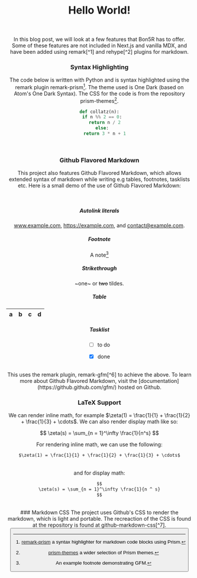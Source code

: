
<PageTitle title="Hello World!" />
<Header />

# Hello World!

<Author author="Manu Anish" date="3/14/15" displayName="manuanish" />
<br />
<br />
In this blog post, we will look at a few features that Bon5R has to offer. Some of
these features are not included in Next.js and vanilla MDX, and have been added using
remark[^1] and rehype[^2] plugins for markdown.
<br />

### Syntax Highlighting

The code below is written with Python and is syntax highlighted using the remark plugin remark-prism[^3].
The theme used is One Dark (based on Atom's One Dark Syntax). The CSS for the code is from the repository prism-themes[^4].

```py
def collatz(n):
  if n %% 2 == 0:
    return n / 2
  else:
    return 3 * n + 1
```

<br />

### Github Flavored Markdown

This project also features Github Flavored Markdown, which allows extended syntax of markdown while writing
e.g tables, footnotes, tasklists etc. Here is a small demo of the use of Github Flavored Markdown:

<br/>

##### Autolink literals

www.example.com, https://example.com, and contact@example.com.

##### Footnote

A note[^5]

##### Strikethrough

~one~ or ~~two~~ tildes.

##### Table

| a   | b   |   c |  d  |
| --- | :-- | --: | :-: |

##### Tasklist

- [ ] to do
- [x] done


<br />
This uses the remark plugin, remark-gfm[^6] to achieve the above. To learn more about
Github Flavored Markdown, visit the [documentation](https://github.github.com/gfm/)
hosted on Github.
<br />

### LaTeX Support

We can render inline math, for example $\zeta(1) = \frac{1}{1} + \frac{1}{2} + \frac{1}{3} + \cdots$. We can also render
display math like so:

$$
\zeta(s) = \sum_{n = 1}^\infty \frac{1}{n^s}
$$

For rendering inline math, we can use the following:

```md
$\zeta(1) = \frac{1}{1} + \frac{1}{2} + \frac{1}{3} + \cdots$
```

<br />
and for display math:

```md
$$
\zeta(s) = \sum_{n = 1}^\infty \frac{1}{n ^ s}
$$
```
<br />
### Markdown CSS The project uses Github's CSS to render the markdown, which is light
and portable. The recreaction of the CSS is found at the repository is found at github-markdown-css[^7].

[^1]: [remark](https://github.com/remarkjs/remark) is a popular tool that transforms markdown with plugins.
[^2]: [rehype](https://github.com/rehypejs/rehype) a HTML processor powered by plugins part of the @unifiedjs collective.
[^3]: [remark-prism](https://github.com/sergioramos/remark-prism) a syntax highlighter for markdown code blocks using Prism.
[^4]: [prism-themes](https://github.com/PrismJS/prism-themes) a wider selection of Prism themes.
[^5]: An example footnote demonstrating GFM.
[^6]: [remark-gfm](https://github.com/remarkjs/remark-gfm) a remark plugin to support GFM.
[^7]: [github-markdown-css](https://github.com/sindresorhus/github-markdown-css) The minimal amount of CSS to replicate the GitHub Markdown style

<Button href="/" text="Return Home" />
